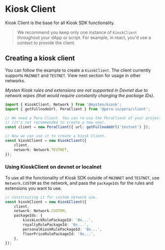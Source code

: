 # Kiosk Client

Kiosk Client is the base for all Kiosk SDK functionality.

> We recommend you keep only one instance of `KioskClient` throughout your dApp or script. For
> example, in react, you'd use a context to provide the client.

## Creating a kiosk client

You can follow the example to create a `KioskClient`. The client currently supports `MAINNET` and
`TESTNET`. View next section for usage in other networks.

_Mysten Kiosk rules and extensions are not supported in Devnet due to network wipes (that would
require constantly changing the package IDs)._

```typescript
import { KioskClient, Network } from '@mysten/kiosk';
import { getFullnodeUrl, PeraClient } from '@pera-io/pera/client';

// We need a Pera Client. You can re-use the PeraClient of your project
// (it's not recommended to create a new one).
const client = new PeraClient({ url: getFullnodeUrl('testnet') });

// Now we can use it to create a kiosk Client.
const kioskClient = new KioskClient({
	client,
	network: Network.TESTNET,
});
```

### Using KioskClient on devnet or localnet

To use all the functionality of Kiosk SDK outside of `MAINNET` and `TESTNET`, use `Network.CUSTOM`
as the network, and pass the `packageIds` for the rules and extensions you want to use.

```typescript
// constructing it for custom network use.
const kioskClient = new KioskClient({
	client,
	network: Network.CUSTOM,
	packageIds: {
		kioskLockRulePackageId: '0x...',
		royaltyRulePackageId: '0x...',
		personalKioskRulePackageId: '0x...',
		floorPriceRulePackageId: '0x...',
	},
});
```
